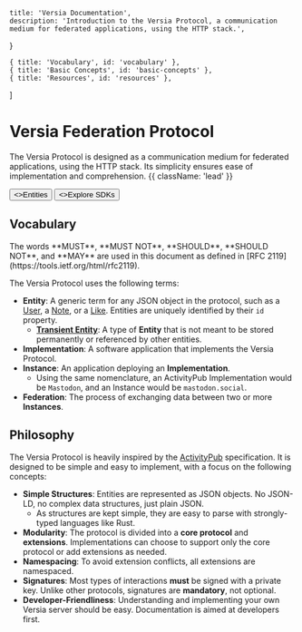 
    title: 'Versia Documentation',
    description: 'Introduction to the Versia Protocol, a communication medium for federated applications, using the HTTP stack.',
}

    { title: 'Vocabulary', id: 'vocabulary' },
    { title: 'Basic Concepts', id: 'basic-concepts' },
    { title: 'Resources', id: 'resources' },
]

<HeroPattern />

# Versia Federation Protocol

The Versia Protocol is designed as a communication medium for federated applications, using the HTTP stack. Its simplicity ensures ease of implementation and comprehension. {{ className: 'lead' }}

<div className="not-prose mb-16 mt-6 flex gap-3">
  <Button href="/entities" arrow="right">
    <>Entities</>
  </Button>
  <Button href="/sdks" variant="outline">
    <>Explore SDKs</>
  </Button>
</div>

## Vocabulary

<Note>
The words **MUST**, **MUST NOT**, **SHOULD**, **SHOULD NOT**, and **MAY** are used in this document as defined in [RFC 2119](https://tools.ietf.org/html/rfc2119).
</Note>

The Versia Protocol uses the following terms:
- **Entity**: A generic term for any JSON object in the protocol, such as a [User](./entities/user), a [Note](./entities/note), or a [Like](./extensions/likes). Entities are uniquely identified by their `id` property.
    - [**Transient Entity**](/entities#transient-entities): A type of **Entity** that is not meant to be stored permanently or referenced by other entities.
- **Implementation**: A software application that implements the Versia Protocol.
- **Instance**: An application deploying an **Implementation**.
  - Using the same nomenclature, an ActivityPub Implementation would be `Mastodon`, and an Instance would be `mastodon.social`.
- **Federation**: The process of exchanging data between two or more **Instances**.

## Philosophy

The Versia Protocol is heavily inspired by the [ActivityPub](https://www.w3.org/TR/activitypub/) specification. It is designed to be simple and easy to implement, with a focus on the following concepts:
- **Simple Structures**: Entities are represented as JSON objects. No JSON-LD, no complex data structures, just plain JSON.
    - As structures are kept simple, they are easy to parse with strongly-typed languages like Rust.
- **Modularity**: The protocol is divided into a **core protocol** and **extensions**. Implementations can choose to support only the core protocol or add extensions as needed.
- **Namespacing**: To avoid extension conflicts, all extensions are namespaced.
- **Signatures**: Most types of interactions **must** be signed with a private key. Unlike other protocols, signatures are **mandatory**, not optional.
- **Developer-Friendliness**: Understanding and implementing your own Versia server should be easy. Documentation is aimed at developers first.
